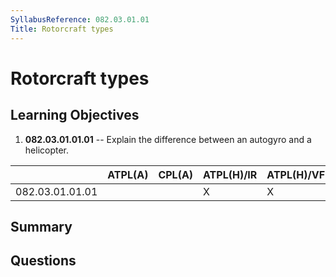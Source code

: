 ```yaml
---
SyllabusReference: 082.03.01.01
Title: Rotorcraft types
---
```


# Rotorcraft types

## Learning Objectives

1.  **082.03.01.01.01** -- Explain the difference between an autogyro and a
    helicopter.

|                 | ATPL(A) | CPL(A) | ATPL(H)/IR | ATPL(H)/VFR | CPL(H) | IR | CBIR(A) |
| --------------- | ------- | ------ | ---------- | ----------- | ------ | -- | ------- |
| 082.03.01.01.01 |         |        | X          | X           | X      |    |         |

## Summary

## Questions
